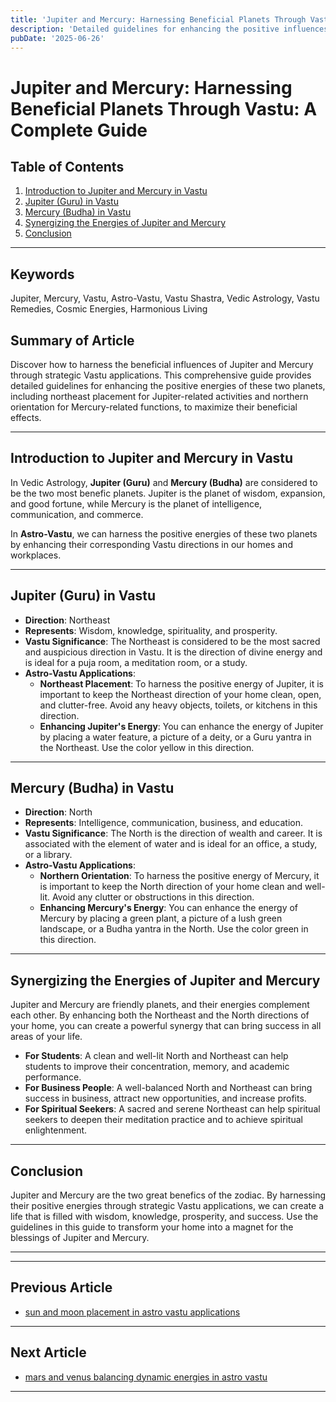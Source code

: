 ```yaml
---
title: 'Jupiter and Mercury: Harnessing Beneficial Planets Through Vastu: A Complete Guide'
description: 'Detailed guidelines for enhancing the positive influences of Jupiter (wisdom, expansion) and Mercury (communication, intelligence) through strategic Vastu applications, including northeast placement for Jupiter-related activities and northern orientation for Mercury-related functions to maximize their beneficial effects.'
pubDate: '2025-06-26'
---
```


# Jupiter and Mercury: Harnessing Beneficial Planets Through Vastu: A Complete Guide

## Table of Contents
1. [Introduction to Jupiter and Mercury in Vastu](#introduction-to-jupiter-and-mercury-in-vastu)
2. [Jupiter (Guru) in Vastu](#jupiter-guru-in-vastu)
3. [Mercury (Budha) in Vastu](#mercury-budha-in-vastu)
4. [Synergizing the Energies of Jupiter and Mercury](#synergizing-the-energies-of-jupiter-and-mercury)
5. [Conclusion](#conclusion)

---

## Keywords
Jupiter, Mercury, Vastu, Astro-Vastu, Vastu Shastra, Vedic Astrology, Vastu Remedies, Cosmic Energies, Harmonious Living

## Summary of Article
Discover how to harness the beneficial influences of Jupiter and Mercury through strategic Vastu applications. This comprehensive guide provides detailed guidelines for enhancing the positive energies of these two planets, including northeast placement for Jupiter-related activities and northern orientation for Mercury-related functions, to maximize their beneficial effects.

---

## Introduction to Jupiter and Mercury in Vastu

In Vedic Astrology, **Jupiter (Guru)** and **Mercury (Budha)** are considered to be the two most benefic planets. Jupiter is the planet of wisdom, expansion, and good fortune, while Mercury is the planet of intelligence, communication, and commerce.

In **Astro-Vastu**, we can harness the positive energies of these two planets by enhancing their corresponding Vastu directions in our homes and workplaces.

---

## Jupiter (Guru) in Vastu

- **Direction**: Northeast
- **Represents**: Wisdom, knowledge, spirituality, and prosperity.
- **Vastu Significance**: The Northeast is considered to be the most sacred and auspicious direction in Vastu. It is the direction of divine energy and is ideal for a puja room, a meditation room, or a study.
- **Astro-Vastu Applications**:
    - **Northeast Placement**: To harness the positive energy of Jupiter, it is important to keep the Northeast direction of your home clean, open, and clutter-free. Avoid any heavy objects, toilets, or kitchens in this direction.
    - **Enhancing Jupiter's Energy**: You can enhance the energy of Jupiter by placing a water feature, a picture of a deity, or a Guru yantra in the Northeast. Use the color yellow in this direction.

---

## Mercury (Budha) in Vastu

- **Direction**: North
- **Represents**: Intelligence, communication, business, and education.
- **Vastu Significance**: The North is the direction of wealth and career. It is associated with the element of water and is ideal for an office, a study, or a library.
- **Astro-Vastu Applications**:
    - **Northern Orientation**: To harness the positive energy of Mercury, it is important to keep the North direction of your home clean and well-lit. Avoid any clutter or obstructions in this direction.
    - **Enhancing Mercury's Energy**: You can enhance the energy of Mercury by placing a green plant, a picture of a lush green landscape, or a Budha yantra in the North. Use the color green in this direction.

---

## Synergizing the Energies of Jupiter and Mercury

Jupiter and Mercury are friendly planets, and their energies complement each other. By enhancing both the Northeast and the North directions of your home, you can create a powerful synergy that can bring success in all areas of your life.

- **For Students**: A clean and well-lit North and Northeast can help students to improve their concentration, memory, and academic performance.
- **For Business People**: A well-balanced North and Northeast can bring success in business, attract new opportunities, and increase profits.
- **For Spiritual Seekers**: A sacred and serene Northeast can help spiritual seekers to deepen their meditation practice and to achieve spiritual enlightenment.

---

## Conclusion

Jupiter and Mercury are the two great benefics of the zodiac. By harnessing their positive energies through strategic Vastu applications, we can create a life that is filled with wisdom, knowledge, prosperity, and success. Use the guidelines in this guide to transform your home into a magnet for the blessings of Jupiter and Mercury.

---
---

## Previous Article
- [sun and moon placement in astro vastu applications](200810_sun_and_moon_placement_in_astro_vastu_applications.mdx)

---

## Next Article
- [mars and venus balancing dynamic energies in astro vastu](200812_mars_and_venus_balancing_dynamic_energies_in_astro_vastu.mdx)

---

